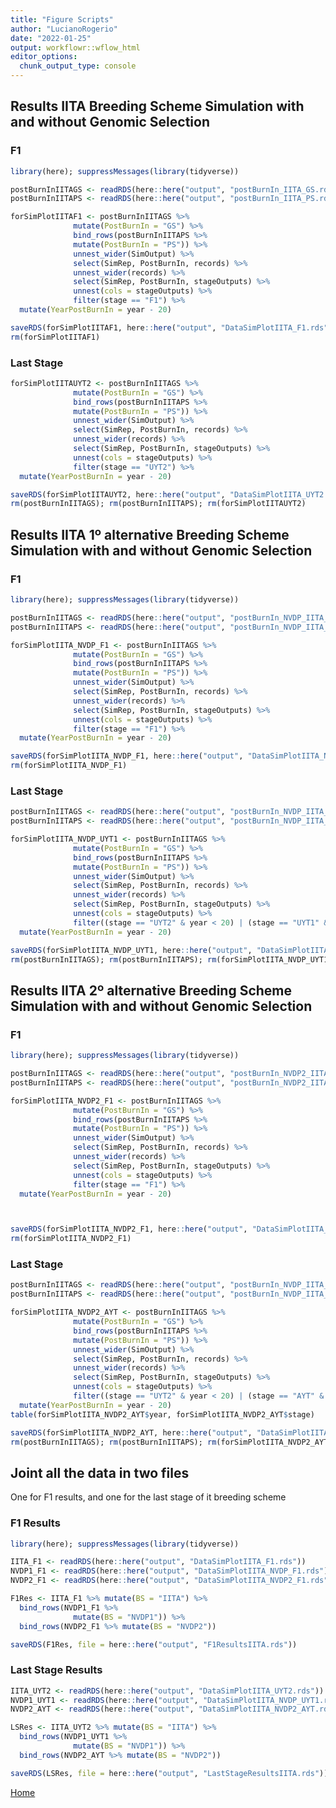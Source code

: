 ```yaml
---
title: "Figure Scripts"
author: "LucianoRogerio"
date: "2022-01-25"
output: workflowr::wflow_html
editor_options:
  chunk_output_type: console
---
```



## Results IITA Breeding Scheme Simulation with and without Genomic Selection


### F1

```r
library(here); suppressMessages(library(tidyverse))

postBurnInIITAGS <- readRDS(here::here("output", "postBurnIn_IITA_GS.rds"))
postBurnInIITAPS <- readRDS(here::here("output", "postBurnIn_IITA_PS.rds"))

forSimPlotIITAF1 <- postBurnInIITAGS %>% 
              mutate(PostBurnIn = "GS") %>% 
              bind_rows(postBurnInIITAPS %>% 
              mutate(PostBurnIn = "PS")) %>% 
              unnest_wider(SimOutput) %>% 
              select(SimRep, PostBurnIn, records) %>% 
              unnest_wider(records) %>% 
              select(SimRep, PostBurnIn, stageOutputs) %>% 
              unnest(cols = stageOutputs) %>% 
              filter(stage == "F1") %>%
  mutate(YearPostBurnIn = year - 20)

saveRDS(forSimPlotIITAF1, here::here("output", "DataSimPlotIITA_F1.rds"))
rm(forSimPlotIITAF1)
```

### Last Stage

```r
forSimPlotIITAUYT2 <- postBurnInIITAGS %>% 
              mutate(PostBurnIn = "GS") %>% 
              bind_rows(postBurnInIITAPS %>% 
              mutate(PostBurnIn = "PS")) %>% 
              unnest_wider(SimOutput) %>% 
              select(SimRep, PostBurnIn, records) %>% 
              unnest_wider(records) %>% 
              select(SimRep, PostBurnIn, stageOutputs) %>% 
              unnest(cols = stageOutputs) %>% 
              filter(stage == "UYT2") %>%
  mutate(YearPostBurnIn = year - 20)

saveRDS(forSimPlotIITAUYT2, here::here("output", "DataSimPlotIITA_UYT2.rds"))
rm(postBurnInIITAGS); rm(postBurnInIITAPS); rm(forSimPlotIITAUYT2)
```


## Results IITA 1º alternative Breeding Scheme Simulation with and without Genomic Selection


### F1

```r
library(here); suppressMessages(library(tidyverse))

postBurnInIITAGS <- readRDS(here::here("output", "postBurnIn_NVDP_IITA_GS.rds"))
postBurnInIITAPS <- readRDS(here::here("output", "postBurnIn_NVDP_IITA_PS.rds"))

forSimPlotIITA_NVDP_F1 <- postBurnInIITAGS %>% 
              mutate(PostBurnIn = "GS") %>% 
              bind_rows(postBurnInIITAPS %>% 
              mutate(PostBurnIn = "PS")) %>% 
              unnest_wider(SimOutput) %>% 
              select(SimRep, PostBurnIn, records) %>% 
              unnest_wider(records) %>% 
              select(SimRep, PostBurnIn, stageOutputs) %>% 
              unnest(cols = stageOutputs) %>% 
              filter(stage == "F1") %>%
  mutate(YearPostBurnIn = year - 20)

saveRDS(forSimPlotIITA_NVDP_F1, here::here("output", "DataSimPlotIITA_NVDP_F1.rds"))
rm(forSimPlotIITA_NVDP_F1)
```


### Last Stage

```r
postBurnInIITAGS <- readRDS(here::here("output", "postBurnIn_NVDP_IITA_GS.rds"))
postBurnInIITAPS <- readRDS(here::here("output", "postBurnIn_NVDP_IITA_PS.rds"))

forSimPlotIITA_NVDP_UYT1 <- postBurnInIITAGS %>% 
              mutate(PostBurnIn = "GS") %>% 
              bind_rows(postBurnInIITAPS %>% 
              mutate(PostBurnIn = "PS")) %>% 
              unnest_wider(SimOutput) %>% 
              select(SimRep, PostBurnIn, records) %>% 
              unnest_wider(records) %>% 
              select(SimRep, PostBurnIn, stageOutputs) %>% 
              unnest(cols = stageOutputs) %>% 
              filter((stage == "UYT2" & year < 20) | (stage == "UYT1" & year >= 20)) %>%
  mutate(YearPostBurnIn = year - 20)

saveRDS(forSimPlotIITA_NVDP_UYT1, here::here("output", "DataSimPlotIITA_NVDP_UYT1.rds"))
rm(postBurnInIITAGS); rm(postBurnInIITAPS); rm(forSimPlotIITA_NVDP_UYT1)
```

## Results IITA 2º alternative Breeding Scheme Simulation with and without Genomic Selection


### F1

```r
library(here); suppressMessages(library(tidyverse))

postBurnInIITAGS <- readRDS(here::here("output", "postBurnIn_NVDP2_IITA_GS.rds"))
postBurnInIITAPS <- readRDS(here::here("output", "postBurnIn_NVDP2_IITA_PS.rds"))

forSimPlotIITA_NVDP2_F1 <- postBurnInIITAGS %>% 
              mutate(PostBurnIn = "GS") %>% 
              bind_rows(postBurnInIITAPS %>% 
              mutate(PostBurnIn = "PS")) %>% 
              unnest_wider(SimOutput) %>% 
              select(SimRep, PostBurnIn, records) %>% 
              unnest_wider(records) %>% 
              select(SimRep, PostBurnIn, stageOutputs) %>% 
              unnest(cols = stageOutputs) %>% 
              filter(stage == "F1") %>%
  mutate(YearPostBurnIn = year - 20)



saveRDS(forSimPlotIITA_NVDP2_F1, here::here("output", "DataSimPlotIITA_NVDP2_F1.rds"))
rm(forSimPlotIITA_NVDP2_F1)
```


### Last Stage

```r
postBurnInIITAGS <- readRDS(here::here("output", "postBurnIn_NVDP_IITA_GS.rds"))
postBurnInIITAPS <- readRDS(here::here("output", "postBurnIn_NVDP_IITA_PS.rds"))

forSimPlotIITA_NVDP2_AYT <- postBurnInIITAGS %>% 
              mutate(PostBurnIn = "GS") %>% 
              bind_rows(postBurnInIITAPS %>% 
              mutate(PostBurnIn = "PS")) %>% 
              unnest_wider(SimOutput) %>% 
              select(SimRep, PostBurnIn, records) %>% 
              unnest_wider(records) %>% 
              select(SimRep, PostBurnIn, stageOutputs) %>% 
              unnest(cols = stageOutputs) %>% 
              filter((stage == "UYT2" & year < 20) | (stage == "AYT" & year >= 20)) %>%
  mutate(YearPostBurnIn = year - 20)
table(forSimPlotIITA_NVDP2_AYT$year, forSimPlotIITA_NVDP2_AYT$stage)

saveRDS(forSimPlotIITA_NVDP2_AYT, here::here("output", "DataSimPlotIITA_NVDP2_AYT.rds"))
rm(postBurnInIITAGS); rm(postBurnInIITAPS); rm(forSimPlotIITA_NVDP2_AYT)
```

## Joint all the data in two files

One for F1 results, and one for the last stage of it breeding scheme

### F1 Results
```r
library(here); suppressMessages(library(tidyverse))

IITA_F1 <- readRDS(here::here("output", "DataSimPlotIITA_F1.rds"))
NVDP1_F1 <- readRDS(here::here("output", "DataSimPlotIITA_NVDP_F1.rds"))
NVDP2_F1 <- readRDS(here::here("output", "DataSimPlotIITA_NVDP2_F1.rds"))

F1Res <- IITA_F1 %>% mutate(BS = "IITA") %>%
  bind_rows(NVDP1_F1 %>%
              mutate(BS = "NVDP1")) %>%
  bind_rows(NVDP2_F1 %>% mutate(BS = "NVDP2"))

saveRDS(F1Res, file = here::here("output", "F1ResultsIITA.rds"))
```

### Last Stage Results
```r

IITA_UYT2 <- readRDS(here::here("output", "DataSimPlotIITA_UYT2.rds"))
NVDP1_UYT1 <- readRDS(here::here("output", "DataSimPlotIITA_NVDP_UYT1.rds"))
NVDP2_AYT <- readRDS(here::here("output", "DataSimPlotIITA_NVDP2_AYT.rds"))

LSRes <- IITA_UYT2 %>% mutate(BS = "IITA") %>%
  bind_rows(NVDP1_UYT1 %>%
              mutate(BS = "NVDP1")) %>%
  bind_rows(NVDP2_AYT %>% mutate(BS = "NVDP2"))

saveRDS(LSRes, file = here::here("output", "LastStageResultsIITA.rds"))
```

[Home](VD_Optimization.html)
